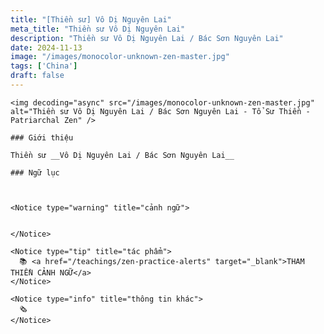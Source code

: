 ```yaml
---
title: "[Thiền sư] Vô Dị Nguyên Lai"
meta_title: "Thiền sư Vô Dị Nguyên Lai"
description: "Thiền sư Vô Dị Nguyên Lai / Bác Sơn Nguyên Lai"
date: 2024-11-13
image: "/images/monocolor-unknown-zen-master.jpg"
tags: ['China']
draft: false
---
```


<div className="grid xl:grid-cols-8 lg:grid-cols-8 md:grid-cols-2 sm:grid-cols-2 xs:grid-cols-1 gap-8 bg-body dark:bg-darkmode-body">

  <div className="lg:col-span-3 md:col-span-1">

    <img decoding="async" src="/images/monocolor-unknown-zen-master.jpg" alt="Thiền sư Vô Dị Nguyên Lai / Bác Sơn Nguyên Lai - Tổ Sư Thiền - Patriarchal Zen" />

    ### Giới thiệu

    Thiền sư __Vô Dị Nguyên Lai / Bác Sơn Nguyên Lai__

  </div>

  <div className="lg:col-span-5 md:col-span-1">

    ### Ngữ lục



    <Notice type="warning" title="cảnh ngữ">


    </Notice>

    <Notice type="tip" title="tác phẩm">
      📚 <a href="/teachings/zen-practice-alerts" target="_blank">THAM THIỀN CẢNH NGỮ</a>
    </Notice>

    <Notice type="info" title="thông tin khác">
      🗞
    </Notice>

  </div>

</div>
